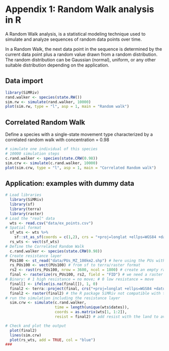 # Appendix 1: Random Walk analysis in R

A Random Walk analysis, is a statistical modeling technique used to simulate and analyze sequences of random data points over time.

In a Random Walk, the next data point in the sequence is determined by the current data point plus a random value drawn from a random distribution. The random distribution can be Gaussian (normal), uniform, or any other suitable distribution depending on the application.

## Data import

```r
library(SiMRiv)
rand.walker <- species(state.RW())
sim.rw <- simulate(rand.walker, 10000)
plot(sim.rw, type = "l", asp = 1, main = "Random walk")
```

## Correlated Random Walk

Define a species with a single-state movement type characterized by a correlated random walk with concentration = 0.98

```r
# simulate one individual of this species
# 10000 simulation steps
c.rand.walker <- species(state.CRW(0.98))
sim.crw <- simulate(c.rand.walker, 10000)
plot(sim.crw, type = "l", asp = 1, main = "Correlated Random walk")
```

## Application: examples with dummy data

```r
# Load libraries 
  library(SiMRiv)
  library(sf)
  library(terra)
  library(raster)
# Load the "real" data
  wts <- read.csv("data/ex_points.csv")
# Spatial format
  sf_wts <- wts %>% 
    sf::st_as_sf(coords = c(1,2), crs = "+proj=longlat +ellps=WGS84 +datum=WGS84 +no_defs")
  rs_wts <- vect(sf_wts)
# Define the Correlated Random Walk
  c.rand.walker <- species(state.CRW(0.98))
# Create resistance layer
  PUs100 <- st_read("data/PUs_MZ_100km2.shp") # here using the PUs with the different polygons
  rs_PUs100 <- vect(PUs100) # from sf to terra/raster format
  rs2 <- rast(rs_PUs100, nrow = 3600, ncol = 1800) # create an empty raster
  final <- rasterize(rs_PUs100, rs2, field = "FID") # we need a raster to create the resistance layer
# Binary: # 1 high resistance = no move; # 0 low resistance = move
  final[] <- ifelse(is.na(final[]), 1, 0)
  final2 <- terra::project(final, crs("+proj=longlat +ellps=WGS84 +datum=WGS84 +no_defs")) # the raster needs to be projected...
  final2 <- raster(final2) # the R package SiMRiv not compatible with terra, so we use raster instead
# run the simulation including the resistance layer
  sim.crw <- simulate(c.rand.walker, 
                      time = length(unique(wts$dates)), 
                      coords = as.matrix(wts[1, 1:2]), 
                      resist = final2) # add resist with the land to avoid going into land pixels

# Check and plot the output
  plot(final2)
  lines(sim.crw)
  plot(rs_wts, add = TRUE, col = "blue")
###
```
